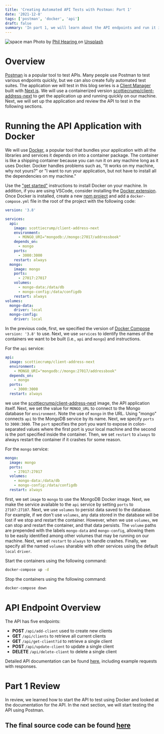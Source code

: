 ```yaml
---
title: 'Creating Automated API Tests with Postman: Part 1'
date: '2021-12-8'
tags: ['postman', 'docker', 'api']
draft: false
summary: 'In part 1, we will learn about the API endpoints and run it in a Docker container...'
---
```


<div className="text-center">
  <Image alt="space man" src="/static/images/postman/space-man.jpg" width={600} height={434} />
  Photo by <a href="https://unsplash.com/@philhearing?utm_source=unsplash&utm_medium=referral&utm_content=creditCopyText">
    Phil Hearing
  </a> on <a href="https://unsplash.com/s/photos/rocket-man?utm_source=unsplash&utm_medium=referral&utm_content=creditCopyText">Unsplash</a>
</div>

# Overview

[Postman](https://www.postman.com/) is a popular tool to test APIs. Many people use Postman to test various endpoints quickly, but we can also create fully automated test suites. The application we will test in this blog series is a [Client Manager](https://github.com/Scrump31/Client-Manager) built with [Next.js](https://nextjs.org/). We will use a containerized version [scottiecrump/client-address-next](https://hub.docker.com/r/scottiecrump/client-address-next) to get the application up and running quickly on our machine. Next, we will set up the application and review the API to test in the following sections.

# Running the API Application with Docker

We will use [Docker](https://www.docker.com/), a popular tool that bundles your application with all the libraries and services it depends on into a container package. The container is like a shipping container because you can run it on any machine long as it uses Docker. Docker handles problems such as, "It works on my machine, why not yours?" or "I want to run your application, but not have to install all the dependencies on my machine."

Use the ["get started"](https://www.docker.com/get-started) instructions to install Docker on your machine. In addition, if you are using VSCode, consider installing the [Docker extension](https://marketplace.visualstudio.com/items?itemName=ms-azuretools.vscode-docker). Once Docker is installed, create a new [npm project](https://docs.npmjs.com/cli/v8/commands/npm-init) and add a `docker-compose.yml` file in the root of the project with the following code:

```yaml:docker-compose.yml
version: '3.8'

services:
  api:
    image: scottiecrump/client-address-next
    environment:
      - MONGO_URI="mongodb://mongo:27017/addressbook"
    depends_on:
      - mongo
    ports:
      - 3000:3000
    restart: always
  mongo:
    image: mongo
    ports:
      - 27017:27017
    volumes:
      - mongo-data:/data/db
      - mongo-config:/data/configdb
    restart: always
volumes:
  mongo-data:
    driver: local
  mongo-config:
    driver: local
```

In the previous code, first, we specified the version of [Docker Compose](https://docs.docker.com/compose/) `version: '3.8'` to use. Next, we use `services` to identify the names of the containers we want to be built (i.e., `api` and `mongo`) and instructions.

For the `api` service:

```yaml
api:
  image: scottiecrump/client-address-next
  environment:
    - MONGO_URI="mongodb://mongo:27017/addressbook"
  depends_on:
    - mongo
  ports:
    - 3000:3000
  restart: always
```

we use the [scottiecrump/client-address-next](https://hub.docker.com/r/scottiecrump/client-address-next) image, the API application itself. Next, we set the value for `MONGO_URL` to connect to the Mongo database for `environment`. Note the use of `mongo` in the URL. Using "mongo" connects `api` to the MongoDB service by its name. Next, we specify `ports` to `3000:3000`. The `port` specifies the port you want to expose in colon-separated values where the first port is your local machine and the second is the port specified inside the container. Then, we set `restart` to `always` to always restart the container if it crashes for some reason.

For the `mongo` service:

```yaml
mongo:
  image: mongo
  ports:
    - 27017:27017
  volumes:
    - mongo-data:/data/db
    - mongo-config:/data/configdb
  restart: always
```

first, we set `image` to `mongo` to use the MongoDB Docker image. Next, we make the service available to the `api` service by setting `ports` to `27107:27107`. Next, we use `volumes` to persist data saved to the database. For example, if we don't use `volumes`, any data stored in the database will be lost if we stop and restart the container. However, when we use `volumes`, we can stop and restart the container, and that data persists. The `volume` paths are prepended with the labels `mongo-data` and `mongo-config`, allowing them to be easily identified among other volumes that may be running on our machine. Next, we set `restart` to `always` to handle crashes. Finally, we specify all the named `volumes` sharable with other services using the default `local` `driver`.

Start the containers using the following command:

```sh
docker-compose up -d
```

Stop the containers using the following command:

```sh
docker-compose down
```

# API Endpoint Overview

The API has five endpoints:

- **POST** `/api/add-client` used to create new clients
- **GET** `/api/clients` to retrieve all current clients
- **GET** `/api/get-client?id` to retrieve a single client
- **POST** `/api/update-client` to update a single client
- **DELETE** `/api/delete-client` to delete a single client

Detailed API documentation can be found [here](https://documenter.getpostman.com/view/3521978/UVJkBZ2Q), including example requests with responses.

# Part 1 Review

In review, we learned how to start the API to test using Docker and looked at the documentation for the API. In the next section, we will start testing the API using Postman.

## The final source code can be found [here](https://github.com/Scrump31/client-next-postman)
